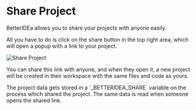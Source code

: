 
# Share Project

BetterIDEa allows you to share your projects with anyone easily.

All you have to do is click on the share button in the top right area, which will open a popup with a link to your project.

![Share Project](../assets/images/share-project.png)

You can share this link with anyone, and when they open it, a new project will be created in their workspace with the same files and code as yours.

<Callout type="info" emoji="ℹ️">
    The project data gets stored in a `_BETTERIDEA_SHARE` variable on the process which shared the project. The same data is read when someone opens the shared link.
</Callout>